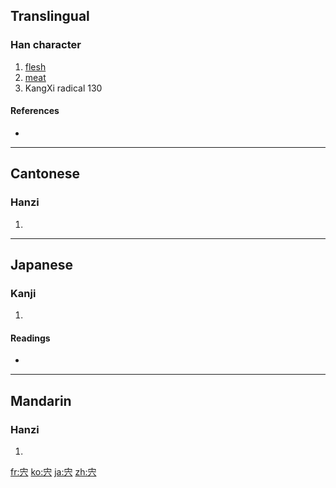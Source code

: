{{also|肉}}
==Translingual==

===Han character===
{{Han char|rn=40|rad=宀|as=04|sn=7|four=|canj=十卜金 (JYC)}}

# [[flesh]]
# [[meat]]
# KangXi radical 130

====References====
* {{Han ref|kx=0282.180|dkj=07084|dj=0556.050|hdz=20917.070|uh=5B8D|ud=23437}}

----

==Cantonese==

===Hanzi===
{{yue-hanzi|jyut=|y=yuk6}}

# {{defn|Cantonese|sort=宀04}}

----

==Japanese==

===Kanji===
{{ja-kanji|grade=|rs=宀04}}

# {{defn|Japanese|sort=宀04}}

====Readings====
* {{ja-readings|on=[[にく]] (niku)|kun=[[しし]] (shishi)}}

----

==Mandarin==

===Hanzi===
{{cmn-hanzi|pin=[[ròu]] ([[rou4]])|wg=jou<sup>4</sup>}}

# {{defn|Mandarin|sort=宀04}}

[[fr:宍]]
[[ko:宍]]
[[ja:宍]]
[[zh:宍]]